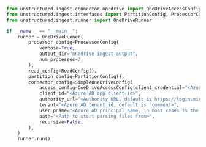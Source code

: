 ```python Python
from unstructured.ingest.connector.onedrive import OneDriveAccessConfig, SimpleOneDriveConfig
from unstructured.ingest.interfaces import PartitionConfig, ProcessorConfig, ReadConfig
from unstructured.ingest.runner import OneDriveRunner

if __name__ == "__main__":
    runner = OneDriveRunner(
        processor_config=ProcessorConfig(
            verbose=True,
            output_dir="onedrive-ingest-output",
            num_processes=2,
        ),
        read_config=ReadConfig(),
        partition_config=PartitionConfig(),
        connector_config=SimpleOneDriveConfig(
            access_config=OneDriveAccessConfig(client_credential="<Azure AD app client-id>"),
            client_id="<Azure AD app client-id>",
            authority_url="<Authority URL, default is https://login.microsoftonline.com>",
            tenant="<Azure AD tenant_id, default is 'common'>",
            user_pname="<Azure AD principal name, in most cases is the email linked to the drive>",
            path="<Path to start parsing files from>",
            recursive=False,
        ),
    )
    runner.run()
```
